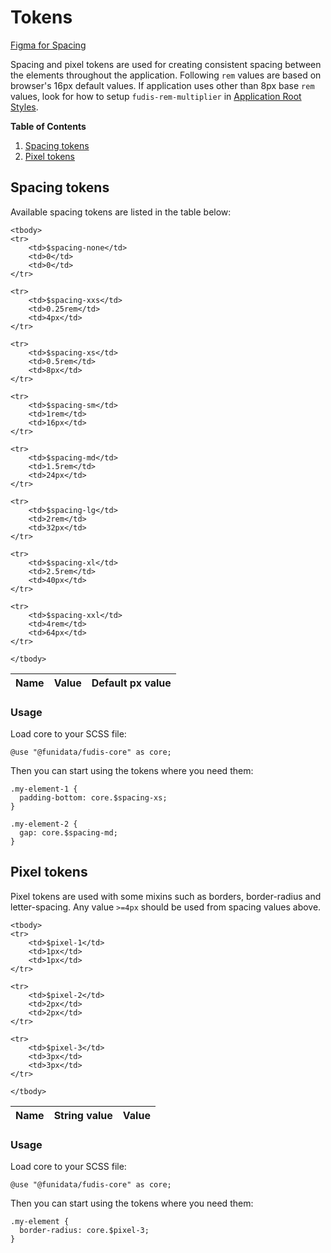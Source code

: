 
<Meta title="Foundations/Spacing/Tokens" />

# Tokens

[Figma for Spacing](https://www.figma.com/file/a6G6ZD6W3tlq0qmUkdvdp1/Fudis-DS-Foundations?type=design&node-id=26-187&mode=design&t=lYhydEYCkwi6ol3D-0)

Spacing and pixel tokens are used for creating consistent spacing between the elements throughout the application. Following `rem` values are based on browser's 16px default values. If application uses other than 8px base `rem` values, look for how to setup `fudis-rem-multiplier` in [Application Root Styles](/docs/documentation-introduction-how-to-start-using-fudis-core--docs#set-rem-base-value).

**Table of Contents**

1. [Spacing tokens](#spacing-tokens)
2. [Pixel tokens](#pixel-tokens)

## Spacing tokens

Available spacing tokens are listed in the table below:

<table>
    <thead>
    <tr>
        <th>Name</th>
        <th>Value</th>
        <th>Default px value</th>
    </tr>
    </thead>

    <tbody>
    <tr>
        <td>$spacing-none</td>
        <td>0</td>
        <td>0</td>
    </tr>

    <tr>
        <td>$spacing-xxs</td>
        <td>0.25rem</td>
        <td>4px</td>
    </tr>

    <tr>
        <td>$spacing-xs</td>
        <td>0.5rem</td>
        <td>8px</td>
    </tr>

    <tr>
        <td>$spacing-sm</td>
        <td>1rem</td>
        <td>16px</td>
    </tr>

    <tr>
        <td>$spacing-md</td>
        <td>1.5rem</td>
        <td>24px</td>
    </tr>

    <tr>
        <td>$spacing-lg</td>
        <td>2rem</td>
        <td>32px</td>
    </tr>

    <tr>
        <td>$spacing-xl</td>
        <td>2.5rem</td>
        <td>40px</td>
    </tr>

    <tr>
        <td>$spacing-xxl</td>
        <td>4rem</td>
        <td>64px</td>
    </tr>

    </tbody>

</table>

### Usage

Load core to your SCSS file:

```
@use "@funidata/fudis-core" as core;
```

Then you can start using the tokens where you need them:

```
.my-element-1 {
  padding-bottom: core.$spacing-xs;
}

.my-element-2 {
  gap: core.$spacing-md;
}
```

## Pixel tokens

Pixel tokens are used with some mixins such as borders, border-radius and letter-spacing. Any value `>=4px` should be used from spacing values above.

<table>
    <thead>
    <tr>
        <th>Name</th>
        <th>String value</th>
        <th>Value</th>
    </tr>
    </thead>

    <tbody>
    <tr>
        <td>$pixel-1</td>
        <td>1px</td>
        <td>1px</td>
    </tr>

    <tr>
        <td>$pixel-2</td>
        <td>2px</td>
        <td>2px</td>
    </tr>

    <tr>
        <td>$pixel-3</td>
        <td>3px</td>
        <td>3px</td>
    </tr>

    </tbody>

</table>

### Usage

Load core to your SCSS file:

```
@use "@funidata/fudis-core" as core;
```

Then you can start using the tokens where you need them:

```
.my-element {
  border-radius: core.$pixel-3;
}
```
